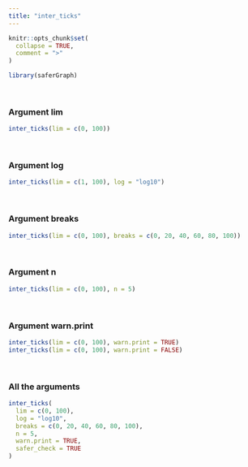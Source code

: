 ```yaml
---
title: "inter_ticks"
---
```


```r
knitr::opts_chunk$set(
  collapse = TRUE,
  comment = ">"
)
```

```r
library(saferGraph)
```
<br>

### Argument lim
```r
inter_ticks(lim = c(0, 100))
```
<br>

### Argument log
```r
inter_ticks(lim = c(1, 100), log = "log10")
```
<br>

### Argument breaks
```r
inter_ticks(lim = c(0, 100), breaks = c(0, 20, 40, 60, 80, 100))
```
<br>

### Argument n
```r
inter_ticks(lim = c(0, 100), n = 5)
```
<br>

### Argument warn.print
```r
inter_ticks(lim = c(0, 100), warn.print = TRUE)
inter_ticks(lim = c(0, 100), warn.print = FALSE)
```
<br>

### All the arguments
```r
inter_ticks(
  lim = c(0, 100),
  log = "log10", 
  breaks = c(0, 20, 40, 60, 80, 100), 
  n = 5, 
  warn.print = TRUE, 
  safer_check = TRUE
)
```
<br>
